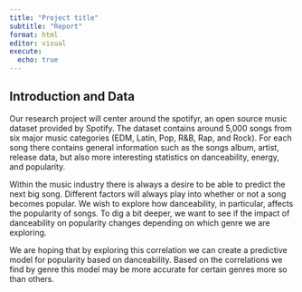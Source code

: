 ```yaml
---
title: "Project title"
subtitle: "Report"
format: html
editor: visual
execute:
  echo: true
---
```


## Introduction and Data

Our research project will center around the spotifyr, an open source music dataset provided by Spotify. The dataset contains around 5,000 songs from six major music categories (EDM, Latin, Pop, R&B, Rap, and Rock). For each song there contains general information such as the songs album, artist, release data, but also more interesting statistics on danceability, energy, and popularity.

Within the music industry there is always a desire to be able to predict the next big song. Different factors will always play into whether or not a song becomes popular. We wish to explore how danceability, in particular, affects the popularity of songs. To dig a bit deeper, we want to see if the impact of danceability on popularity changes depending on which genre we are exploring.

We are hoping that by exploring this correlation we can create a predictive model for popularity based on danceability. Based on the correlations we find by genre this model may be more accurate for certain genres more so than others. 
